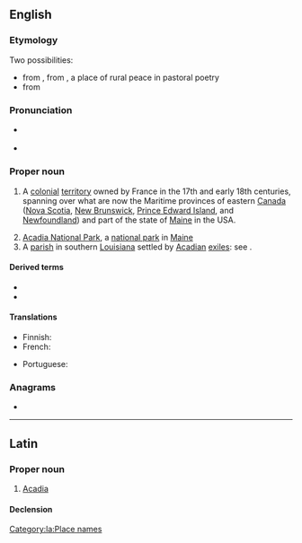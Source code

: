 {{also|acadia|acádia|Acádia}}
==English==
{{wikipedia}}

===Etymology===
Two possibilities:
* from {{der|en|it|Arcadia}}, from {{der|en|grc|Ἀρκαδία|t=[[Arcadia]]}}, a place of rural peace in pastoral poetry
* from {{der|en|mic|akadie||fertile land}}

===Pronunciation===
* {{a|US}} {{IPA|/əˈkeɪ.di.ə/|lang=en}}
* {{rhymes|eɪdiə|lang=en}}

===Proper noun===
{{en-proper noun}}

# {{lb|en|history}} A [[colonial]] [[territory]] owned by France in the 17th and early 18th centuries, spanning over what are now the Maritime provinces of eastern [[Canada]] ([[Nova Scotia]], [[New Brunswick]], [[Prince Edward Island]], and [[Newfoundland]]) and part of the state of [[Maine]] in the USA.
# [[w:Acadia National Park|Acadia National Park]], a [[national park]] in [[Maine]]
# A [[parish]] in southern [[Louisiana]] settled by [[Acadian]] [[exiles]]: see {{l|en|Acadia Parish}}.

====Derived terms====
* {{l|en|Acadian}}
* {{l|en|Acadia Parish}}

====Translations====
{{trans-top|a French colonial territory in North America}}
* Finnish: {{t|fi|Acadia}}
* French: {{t+|fr|Acadie|f}}
{{trans-mid}}
* Portuguese: {{t|pt|Acádia|f}}
{{trans-bottom}}

===Anagrams===
* {{anagrams|en|a=aaacdi|Adacia}}

----

==Latin==

===Proper noun===
{{la-proper noun|Acadia<1.loc>}}

# {{lb|la|New Latin}} [[#English|Acadia]]

====Declension====
{{la-ndecl|Acadia<1.loc>}}

[[Category:la:Place names]]